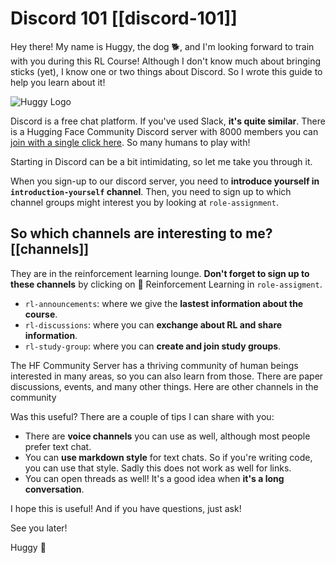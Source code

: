 # Discord 101 [[discord-101]]

Hey there! My name is Huggy, the dog 🐕, and I'm looking forward to train with you during this RL Course!
Although I don't know much about bringing sticks (yet), I know one or two things about Discord. So I wrote this guide to help you learn about it!

<img src="https://huggingface.co/datasets/huggingface-deep-rl-course/course-images/resolve/main/en/unit0/huggy-logo.jpg" alt="Huggy Logo"/>

Discord is a free chat platform. If you've used Slack, **it's quite similar**. There is a Hugging Face Community Discord server with 8000 members you can <a href="https://discord.gg/ydHrjt3WP5">join with a single click here</a>. So many humans to play with!

Starting in Discord can be a bit intimidating, so let me take you through it.

When you sign-up to our discord server, you need to **introduce yourself in `introduction-yourself` channel**. Then, you need to sign up to which channel groups might interest you by looking at `role-assignment`.

## So which channels are interesting to me? [[channels]]

They are in the reinforcement learning lounge. **Don't forget to sign up to these channels** by clicking on 🤖 Reinforcement Learning in `role-assigment`.
- `rl-announcements`: where we give the **lastest information about the course**.
- `rl-discussions`: where you can **exchange about RL and share information**.
- `rl-study-group`: where you can **create and join study groups**.

The HF Community Server has a thriving community of human beings interested in many areas, so you can also learn from those. There are paper discussions, events, and many other things. Here are other channels in the community

Was this useful? There are a couple of tips I can share with you:

- There are **voice channels** you can use as well, although most people prefer text chat.
- You can **use markdown style** for text chats. So if you're writing code, you can use that style. Sadly this does not work as well for links.
- You can open threads as well! It's a good idea when **it's a long conversation**.

I hope this is useful! And if you have questions, just ask!

See you later!

Huggy 🐶

